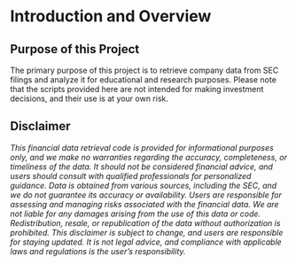 # Introduction and Overview

## Purpose of this Project

The primary purpose of this project is to retrieve company data from SEC filings and analyze it for educational and research purposes. Please note that the scripts provided here are not intended for making investment decisions, and their use is at your own risk.

## Disclaimer

*This financial data retrieval code is provided for informational purposes only, and we make no warranties regarding the accuracy, completeness, or timeliness of the data. It should not be considered financial advice, and users should consult with qualified professionals for personalized guidance. Data is obtained from various sources, including the SEC, and we do not guarantee its accuracy or availability. Users are responsible for assessing and managing risks associated with the financial data. We are not liable for any damages arising from the use of this data or code. Redistribution, resale, or republication of the data without authorization is prohibited. This disclaimer is subject to change, and users are responsible for staying updated. It is not legal advice, and compliance with applicable laws and regulations is the user's responsibility.*
